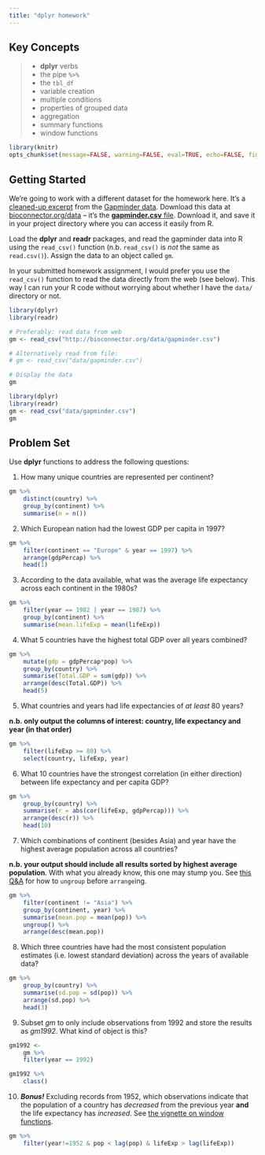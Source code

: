 ```yaml
---
title: "dplyr homework"
---
```


## Key Concepts

> 
- **dplyr** verbs
- the pipe `%>%`
- the `tbl_df`
- variable creation
- multiple conditions
- properties of grouped data
- aggregation
- summary functions
- window functions

```r
library(knitr)
opts_chunk$set(message=FALSE, warning=FALSE, eval=TRUE, echo=FALSE, fig.keep="none")
```

## Getting Started

We're going to work with a different dataset for the homework here. It's a [cleaned-up excerpt](https://github.com/jennybc/gapminder) from the [Gapminder data](http://www.gapminder.org/data/). Download this data at [bioconnector.org/data](http://bioconnector.org/data/) -- it's the [**gapminder.csv** file](http://bioconnector.org/data/gapminder.csv). Download it, and save it in your project directory where you can access it easily from R.

Load the **dplyr** and **readr** packages, and read the gapminder data into R using the `read_csv()` function (n.b. `read_csv()` is _not_ the same as `read.csv()`). Assign the data to an object called `gm`.

In your submitted homework assignment, I would prefer you use the `read_csv()` function to read the data directly from the web (see below). This way I can run your R code without worrying about whether I have the `data/` directory or not.


```r
library(dplyr)
library(readr)

# Preferably: read data from web
gm <- read_csv("http://bioconnector.org/data/gapminder.csv")

# Alternatively read from file:
# gm <- read_csv("data/gapminder.csv")

# Display the data
gm
```


```r
library(dplyr)
library(readr)
gm <- read_csv("data/gapminder.csv")
gm
```


## Problem Set

Use **dplyr** functions to address the following questions:

1) How many unique countries are represented per continent?

```r
gm %>%
    distinct(country) %>%
    group_by(continent) %>%
    summarise(n = n())
```


2) Which European nation had the lowest GDP per capita in 1997? 

```r
gm %>%
    filter(continent == "Europe" & year == 1997) %>%
    arrange(gdpPercap) %>%
    head(1)
```


3) According to the data available, what was the average life expectancy across each continent in the 1980s?

```r
gm %>%
    filter(year == 1982 | year == 1987) %>%
    group_by(continent) %>%
    summarise(mean.lifeExp = mean(lifeExp))
```


4) What 5 countries have the highest total GDP over all years combined?

```r
gm %>%
    mutate(gdp = gdpPercap*pop) %>%
    group_by(country) %>%
    summarise(Total.GDP = sum(gdp)) %>%
    arrange(desc(Total.GDP)) %>%
    head(5)
```


5) What countries and years had life expectancies of _at least_ 80 years? 

**n.b. only output the columns of interest: country, life expectancy and year (in that order)**

```r
gm %>%
    filter(lifeExp >= 80) %>%
    select(country, lifeExp, year)
```


6) What 10 countries have the strongest correlation (in either direction) between life expectancy and per capita GDP?

```r
gm %>%
    group_by(country) %>%
    summarise(r = abs(cor(lifeExp, gdpPercap))) %>%
    arrange(desc(r)) %>%
    head(10)
```


7) Which combinations of continent (besides Asia) and year have the highest average population across all countries?

**n.b. your output should include all results sorted by highest average population**. With what you already know, this one may stump you. See [this Q&A](http://stackoverflow.com/q/27207963/654296) for how to `ungroup` before `arrange`ing.

```r
gm %>%
    filter(continent != "Asia") %>%
    group_by(continent, year) %>%
    summarise(mean.pop = mean(pop)) %>%
    ungroup() %>%
    arrange(desc(mean.pop)) 
```


8) Which three countries have had the most consistent population estimates (i.e. lowest standard deviation) across the years of available data? 

```r
gm %>%
    group_by(country) %>%
    summarise(sd.pop = sd(pop)) %>%
    arrange(sd.pop) %>%
    head(3)
```


9) Subset *gm* to only include observations from 1992 and store the results as  *gm1992*. What kind of object is this?

```r
gm1992 <-
    gm %>%
    filter(year == 1992)

gm1992 %>% 
    class()
```


10) **_Bonus!_** Excluding records from 1952, which observations indicate that the population of a country has *decreased* from the previous year **and** the life expectancy has *increased*. See [the vignette on window functions](https://cran.r-project.org/web/packages/dplyr/vignettes/window-functions.html).

```r
gm %>%
    filter(year!=1952 & pop < lag(pop) & lifeExp > lag(lifeExp))
```
